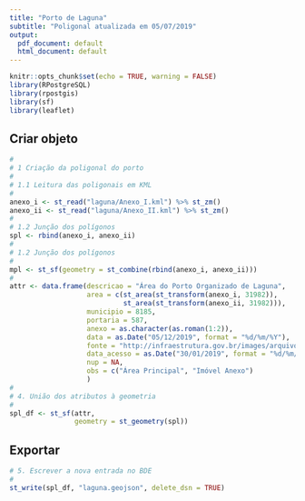 ```yaml
---
title: "Porto de Laguna"
subtitle: "Poligonal atualizada em 05/07/2019"
output:
  pdf_document: default
  html_document: default
---
```


```r
knitr::opts_chunk$set(echo = TRUE, warning = FALSE)
library(RPostgreSQL)
library(rpostgis)
library(sf)
library(leaflet)
```

## Criar objeto

```r
#
# 1 Criação da poligonal do porto
#
# 1.1 Leitura das poligonais em KML
#  
anexo_i <- st_read("laguna/Anexo_I.kml") %>% st_zm()
anexo_ii <- st_read("laguna/Anexo_II.kml") %>% st_zm()
#
# 1.2 Junção dos polígonos
spl <- rbind(anexo_i, anexo_ii)
#
# 1.2 Junção dos polígonos
#
mpl <- st_sf(geometry = st_combine(rbind(anexo_i, anexo_ii)))
#
attr <- data.frame(descricao = "Área do Porto Organizado de Laguna",
                   area = c(st_area(st_transform(anexo_i, 31982)),
                            st_area(st_transform(anexo_ii, 31982))),
                   municipio = 8185,
                   portaria = 587,
                   anexo = as.character(as.roman(1:2)),
                   data = as.Date("05/12/2019", format = "%d/%m/%Y"),
                   fonte = "http://infraestrutura.gov.br/images/arquivos-poligonais-das-areas-dos-portos-organizados/Laguna.zip",
                   data_acesso = as.Date("30/01/2019", format = "%d/%m/%Y"),
                   nup = NA,
                   obs = c("Área Principal", "Imóvel Anexo")
                   )
#
# 4. União dos atributos à geometria
#
spl_df <- st_sf(attr,
                geometry = st_geometry(spl))
```

## Exportar

```r
# 5. Escrever a nova entrada no BDE
#
st_write(spl_df, "laguna.geojson", delete_dsn = TRUE)
```
